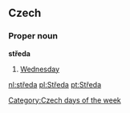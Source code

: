 == Czech ==
=== Proper noun ===
'''středa'''
# [[Wednesday]]

[[Category:Czech days of the week]]

[[nl:středa]]
[[pl:Středa]]
[[pt:Středa]]